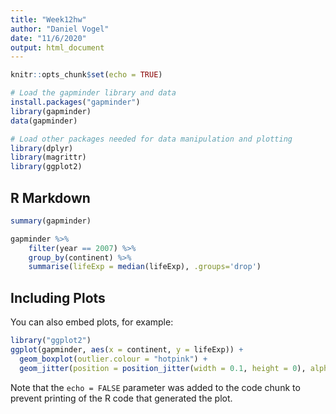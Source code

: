 ```yaml
---
title: "Week12hw"
author: "Daniel Vogel"
date: "11/6/2020"
output: html_document
---
```


```r
knitr::opts_chunk$set(echo = TRUE)

# Load the gapminder library and data
install.packages("gapminder")
library(gapminder)
data(gapminder)

# Load other packages needed for data manipulation and plotting
library(dplyr)
library(magrittr)
library(ggplot2)
```

## R Markdown


<!-- For this week's homework, create your own R markdown file and perform the following tasks: -->

<!--     Update the title with "Homework 12". -->
<!--     Update the author with your name. -->
<!--     Remove all of the pre-populated code chunks and text. -->
<!--     Load the `ggplot2` package, read in the gapminder data and create a plot. -->
<!--     Use chunk options to recreate the same plot with different dimensions. -->
<!--     Add some R code directly into the text of your document. -->
<!--     Export your document as a Word document and as an html document. -->
<!--     Zip these documents into a single zip archive and upload to Blackboard. Documents to include: -->
<!--         Your Rmd file -->
<!--         A Word file -->
<!--         An html file, including any folders with images -->




```r
summary(gapminder)

gapminder %>%
    filter(year == 2007) %>%
    group_by(continent) %>%
    summarise(lifeExp = median(lifeExp), .groups='drop')

```

## Including Plots

You can also embed plots, for example:

```r

    
library("ggplot2")
ggplot(gapminder, aes(x = continent, y = lifeExp)) +
  geom_boxplot(outlier.colour = "hotpink") +
  geom_jitter(position = position_jitter(width = 0.1, height = 0), alpha = 1/4)
```

Note that the `echo = FALSE` parameter was added to the code chunk to prevent printing of the R code that generated the plot.
